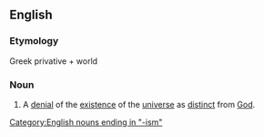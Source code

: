 ==English==

===Etymology===
Greek privative + world

===Noun===
{{en-noun|-}}

# A [[denial]] of the [[existence]] of the [[universe]] as [[distinct]] from [[God]].

[[Category:English nouns ending in "-ism"]]